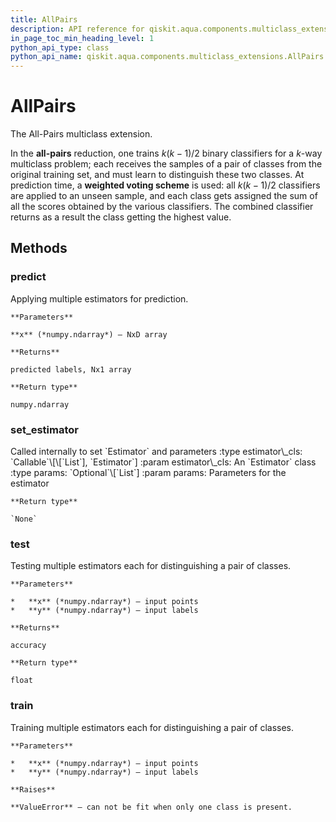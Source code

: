 ```yaml
---
title: AllPairs
description: API reference for qiskit.aqua.components.multiclass_extensions.AllPairs
in_page_toc_min_heading_level: 1
python_api_type: class
python_api_name: qiskit.aqua.components.multiclass_extensions.AllPairs
---
```


# AllPairs

<Class id="qiskit.aqua.components.multiclass_extensions.AllPairs" isDedicatedPage={true} github="https://github.com/qiskit-community/qiskit-aqua/tree/stable/0.7/qiskit/aqua/components/multiclass_extensions/all_pairs.py" signature="AllPairs">
  The All-Pairs multiclass extension.

  In the **all-pairs** reduction, one trains $k(k−1)/2$ binary classifiers for a $k$-way multiclass problem; each receives the samples of a pair of classes from the original training set, and must learn to distinguish these two classes. At prediction time, a **weighted voting scheme** is used: all $k(k−1)/2$ classifiers are applied to an unseen sample, and each class gets assigned the sum of all the scores obtained by the various classifiers. The combined classifier returns as a result the class getting the highest value.

  ## Methods

  ### predict

  <Function id="qiskit.aqua.components.multiclass_extensions.AllPairs.predict" signature="AllPairs.predict(x)">
    Applying multiple estimators for prediction.

    **Parameters**

    **x** (*numpy.ndarray*) – NxD array

    **Returns**

    predicted labels, Nx1 array

    **Return type**

    numpy.ndarray
  </Function>

  ### set\_estimator

  <Function id="qiskit.aqua.components.multiclass_extensions.AllPairs.set_estimator" signature="AllPairs.set_estimator(estimator_cls, params=None)">
    Called internally to set `Estimator` and parameters :type estimator\_cls: `Callable`\[\[`List`], `Estimator`] :param estimator\_cls: An `Estimator` class :type params: `Optional`\[`List`] :param params: Parameters for the estimator

    **Return type**

    `None`
  </Function>

  ### test

  <Function id="qiskit.aqua.components.multiclass_extensions.AllPairs.test" signature="AllPairs.test(x, y)">
    Testing multiple estimators each for distinguishing a pair of classes.

    **Parameters**

    *   **x** (*numpy.ndarray*) – input points
    *   **y** (*numpy.ndarray*) – input labels

    **Returns**

    accuracy

    **Return type**

    float
  </Function>

  ### train

  <Function id="qiskit.aqua.components.multiclass_extensions.AllPairs.train" signature="AllPairs.train(x, y)">
    Training multiple estimators each for distinguishing a pair of classes.

    **Parameters**

    *   **x** (*numpy.ndarray*) – input points
    *   **y** (*numpy.ndarray*) – input labels

    **Raises**

    **ValueError** – can not be fit when only one class is present.
  </Function>
</Class>

